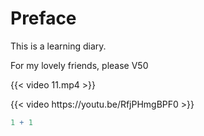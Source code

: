# Preface {.unnumbered}

This is a learning diary.

For my lovely friends, please V50

{{< video 11.mp4 >}}

{{< video https://youtu.be/RfjPHmgBPF0 >}}

```r
1 + 1
```
